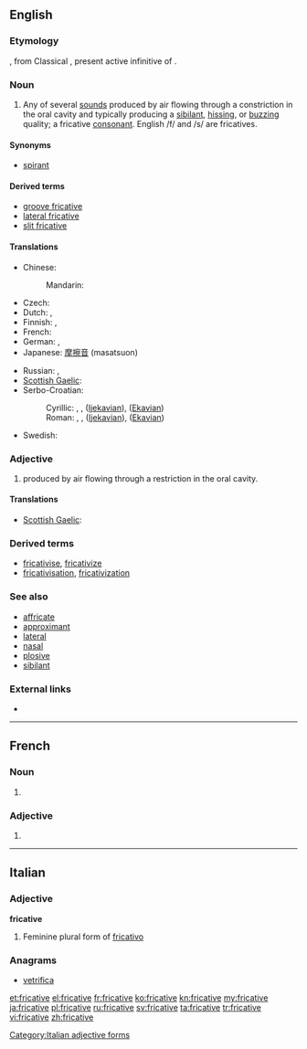 ==English==

===Etymology===
{{etyl|NL.}} {{term|fricativus|lang=la}}, from Classical {{etyl|la}} {{term|fricare|fricāre|lang=la}}, present active infinitive of {{term|frico|fricō|I rub|lang=la}}.

===Noun===
{{en-noun}}

# {{phonetics}} Any of several [[sound]]s produced by air flowing through a constriction in the oral cavity and typically producing a [[sibilant]], [[hissing]], or [[buzzing]] quality; a fricative [[consonant]]. English /f/ and /s/ are fricatives.

====Synonyms====
* {{qualifier|archaic}} [[spirant]]

====Derived terms====
* [[groove fricative]]
* [[lateral fricative]]
* [[slit fricative]]

====Translations====
{{trans-top|consonant}}
* Chinese:
*: Mandarin: {{t|cmn|擦音|tr=cāyīn|sc=Hani}}
* Czech: {{t-|cs|frikativa|f}}
* Dutch: {{t+|nl|fricatief|m}}, {{t+|nl|wrijfklank|m}}
* Finnish: {{t+|fi|frikatiivi}}, {{t-|fi|hankausäänne}}
* French: {{t+|fr|fricative|f}}
* German: {{t+|de|Frikativ|m}}, {{t+|de|Reibelaut|m}}
* Japanese: [[摩擦音]] (masatsuon)
{{trans-mid}}
* Russian: {{t+|ru|фрикативный|m|tr=frikativnyj}},  {{t+|ru|щелевой|m|tr=ščelevój}}
* [[Scottish Gaelic]]: {{t-|gd|suathach|m|xs=Scottish Gaelic}}
* Serbo-Croatian: 
*: Cyrillic: {{t-|sh|фрикатив|m|alt=фри̏катӣв}}, {{t-|sh|струјник|m|alt=стру̑јнӣк}}, {{t-|sh|тјесначник|m|alt=тјѐсначнӣк}} ([[Ijekavian]]), {{t-|sh|тесначник|m|alt=тјѐсначнӣк}} ([[Ekavian]])
*: Roman: {{t-|sh|frikativ|m|alt=frȉkatīv}}, {{t-|sh|strujnik|m|alt=strȗjnīk}}, {{t-|sh|tjesnačnik|m|alt=tjèsnačnīk}} ([[Ijekavian]]), {{t-|sh|tesnačnik|m|alt=tèsnačnīk}} ([[Ekavian]])
* Swedish: {{t+|sv|frikativa|c}}
{{trans-bottom}}

===Adjective===
{{en-adj}}

# {{phonetics}} produced by air flowing through a restriction in the oral cavity.

====Translations====
{{trans-top|produced by air flowing through a restriction in the oral cavity}}
* [[Scottish Gaelic]]: {{t-|gd|suathach|xs=Scottish Gaelic}}
{{trans-mid}}
{{trans-bottom}}

===Derived terms===
* [[fricativise]], [[fricativize]]
* [[fricativisation]], [[fricativization]]

===See also===
* [[affricate]]
* [[approximant]]
* [[lateral]]
* [[nasal]]
* [[plosive]]
* [[sibilant]]

===External links===
* {{pedialite|Fricative consonant}}

----

==French==

===Noun===
{{fr-noun|f}}

# {{phonetics|lang=fr}} {{l|en|fricative}}

===Adjective===
{{fr-adj-form|f}}

# {{feminine of|fricatif|lang=fr}}

----

==Italian==

===Adjective===
'''fricative''' {{f}}

# Feminine plural form of [[fricativo]]

===Anagrams===
* [[vetrifica#Italian|vetrifica]]
[[Category:Italian adjective forms]]

[[et:fricative]]
[[el:fricative]]
[[fr:fricative]]
[[ko:fricative]]
[[kn:fricative]]
[[my:fricative]]
[[ja:fricative]]
[[pl:fricative]]
[[ru:fricative]]
[[sv:fricative]]
[[ta:fricative]]
[[tr:fricative]]
[[vi:fricative]]
[[zh:fricative]]